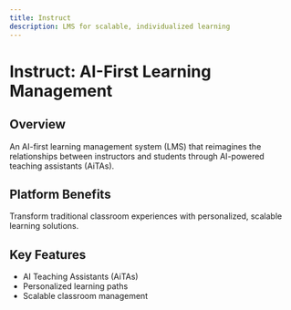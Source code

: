 ```yaml
---
title: Instruct
description: LMS for scalable, individualized learning
---
```


# Instruct: AI-First Learning Management

## Overview
An AI-first learning management system (LMS) that reimagines the relationships between instructors and students through AI-powered teaching assistants (AiTAs).

## Platform Benefits
Transform traditional classroom experiences with personalized, scalable learning solutions.

## Key Features
- AI Teaching Assistants (AiTAs)
- Personalized learning paths
- Scalable classroom management 